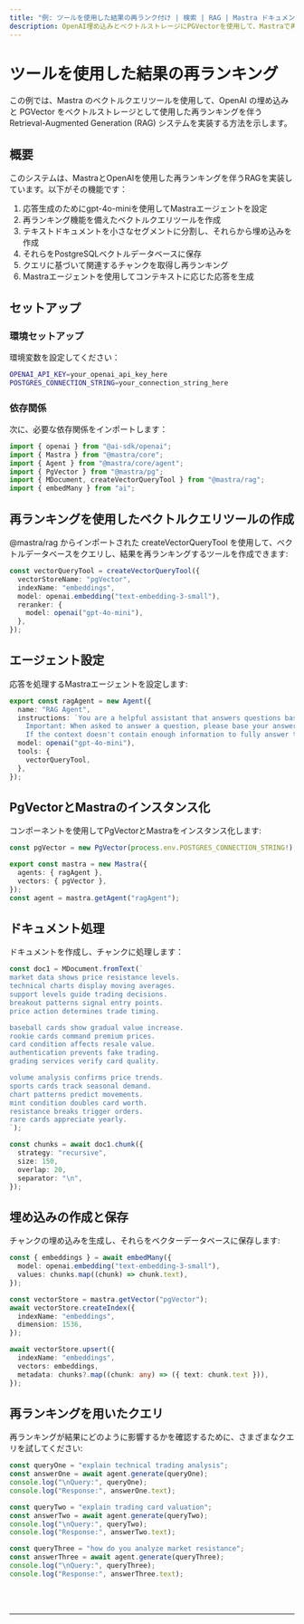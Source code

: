 ```yaml
---
title: "例: ツールを使用した結果の再ランク付け | 検索 | RAG | Mastra ドキュメント"
description: OpenAI埋め込みとベクトルストレージにPGVectorを使用して、Mastraで再ランク付けを行うRAGシステムを実装する例。
---
```



# ツールを使用した結果の再ランキング

この例では、Mastra のベクトルクエリツールを使用して、OpenAI の埋め込みと PGVector をベクトルストレージとして使用した再ランキングを伴う Retrieval-Augmented Generation (RAG) システムを実装する方法を示します。

## 概要

このシステムは、MastraとOpenAIを使用した再ランキングを伴うRAGを実装しています。以下がその機能です：

1. 応答生成のためにgpt-4o-miniを使用してMastraエージェントを設定
2. 再ランキング機能を備えたベクトルクエリツールを作成
3. テキストドキュメントを小さなセグメントに分割し、それらから埋め込みを作成
4. それらをPostgreSQLベクトルデータベースに保存
5. クエリに基づいて関連するチャンクを取得し再ランキング
6. Mastraエージェントを使用してコンテキストに応じた応答を生成

## セットアップ

### 環境セットアップ

環境変数を設定してください：

```bash filename=".env"
OPENAI_API_KEY=your_openai_api_key_here
POSTGRES_CONNECTION_STRING=your_connection_string_here
```

### 依存関係

次に、必要な依存関係をインポートします：

```typescript copy showLineNumbers filename="index.ts"
import { openai } from "@ai-sdk/openai";
import { Mastra } from "@mastra/core";
import { Agent } from "@mastra/core/agent";
import { PgVector } from "@mastra/pg";
import { MDocument, createVectorQueryTool } from "@mastra/rag";
import { embedMany } from "ai";
```

## 再ランキングを使用したベクトルクエリツールの作成

@mastra/rag からインポートされた createVectorQueryTool を使用して、ベクトルデータベースをクエリし、結果を再ランキングするツールを作成できます:

```typescript copy showLineNumbers{8} filename="index.ts"
const vectorQueryTool = createVectorQueryTool({
  vectorStoreName: "pgVector",
  indexName: "embeddings",
  model: openai.embedding("text-embedding-3-small"),
  reranker: {
    model: openai("gpt-4o-mini"),
  },
});
```

## エージェント設定

応答を処理するMastraエージェントを設定します:

```typescript copy showLineNumbers{17} filename="index.ts"
export const ragAgent = new Agent({
  name: "RAG Agent",
  instructions: `You are a helpful assistant that answers questions based on the provided context. Keep your answers concise and relevant.
    Important: When asked to answer a question, please base your answer only on the context provided in the tool. 
    If the context doesn't contain enough information to fully answer the question, please state that explicitly.`,
  model: openai("gpt-4o-mini"),
  tools: {
    vectorQueryTool,
  },
});
```

## PgVectorとMastraのインスタンス化

コンポーネントを使用してPgVectorとMastraをインスタンス化します:

```typescript copy showLineNumbers{29} filename="index.ts"
const pgVector = new PgVector(process.env.POSTGRES_CONNECTION_STRING!);

export const mastra = new Mastra({
  agents: { ragAgent },
  vectors: { pgVector },
});
const agent = mastra.getAgent("ragAgent");
```

## ドキュメント処理

ドキュメントを作成し、チャンクに処理します：

```typescript copy showLineNumbers{38} filename="index.ts"
const doc1 = MDocument.fromText(`
market data shows price resistance levels.
technical charts display moving averages.
support levels guide trading decisions.
breakout patterns signal entry points.
price action determines trade timing.

baseball cards show gradual value increase.
rookie cards command premium prices.
card condition affects resale value.
authentication prevents fake trading.
grading services verify card quality.

volume analysis confirms price trends.
sports cards track seasonal demand.
chart patterns predict movements.
mint condition doubles card worth.
resistance breaks trigger orders.
rare cards appreciate yearly.
`);

const chunks = await doc1.chunk({
  strategy: "recursive",
  size: 150,
  overlap: 20,
  separator: "\n",
});
```

## 埋め込みの作成と保存

チャンクの埋め込みを生成し、それらをベクターデータベースに保存します:

```typescript copy showLineNumbers{66} filename="index.ts"
const { embeddings } = await embedMany({
  model: openai.embedding("text-embedding-3-small"),
  values: chunks.map((chunk) => chunk.text),
});

const vectorStore = mastra.getVector("pgVector");
await vectorStore.createIndex({
  indexName: "embeddings",
  dimension: 1536,
});

await vectorStore.upsert({
  indexName: "embeddings",
  vectors: embeddings,
  metadata: chunks?.map((chunk: any) => ({ text: chunk.text })),
});
```

## 再ランキングを用いたクエリ

再ランキングが結果にどのように影響するかを確認するために、さまざまなクエリを試してください:

```typescript copy showLineNumbers{82} filename="index.ts"
const queryOne = "explain technical trading analysis";
const answerOne = await agent.generate(queryOne);
console.log("\nQuery:", queryOne);
console.log("Response:", answerOne.text);

const queryTwo = "explain trading card valuation";
const answerTwo = await agent.generate(queryTwo);
console.log("\nQuery:", queryTwo);
console.log("Response:", answerTwo.text);

const queryThree = "how do you analyze market resistance";
const answerThree = await agent.generate(queryThree);
console.log("\nQuery:", queryThree);
console.log("Response:", answerThree.text);
```

<br />
<br />
<hr className="dark:border-[#404040] border-gray-300" />
<br />
<br />
<GithubLink
  link={
    "https://github.com/mastra-ai/mastra/blob/main/examples/basics/rag/rerank-rag"
  }
/>
